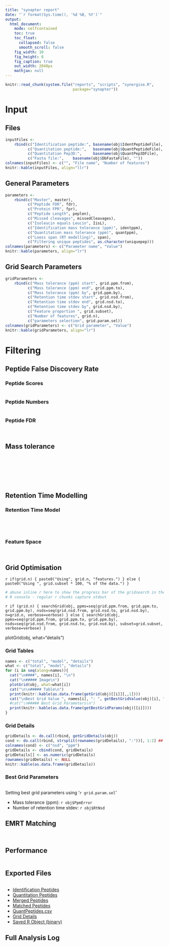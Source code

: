 ```yaml
---
title: "synapter report"
date: "`r format(Sys.time(), '%d %B, %Y')`"
output:
  html_document:
    mode: selfcontained
    toc: true
    toc_float:
      collapsed: false
      smooth_scroll: false
    fig_width: 10
    fig_height: 8
    fig_caption: true
    out_width: 2048px
    mathjax: null
---
```


```r
knitr::read_chunk(system.file("reports", "scripts", "synergise.R",
                              package="synapter"))
```

# Input

## Files

```r
inputFiles <-
    rbind(c("Identification peptide:", basename(obj$IdentPeptideFile), nrow(obj$IdentPeptideData)),
          c("Quantitation peptide:",   basename(obj$QuantPeptideFile), nrow(obj$QuantPeptideData)),
          c("Quantitation Pep3D:",     basename(obj$QuantPep3DFile),   nrow(obj$QuantPep3DData)),
          c("Fasta file:",    basename(obj$DbFastaFile), ""))
colnames(inputFiles) <- c("", "File name", "Number of features")
knitr::kable(inputFiles, align="llr")
```

## General Parameters

```r
parameters <-
    rbind(c("Master", master),
          c("Peptide FDR", fdr),
          c("Protein FPR", fpr),
          c("Peptide Length", peplen),
          c("Missed cleavages", missedCleavages),
          c("Isoleucin equals Leucin", IisL),
          c("Identification mass tolerance (ppm)", identppm),
          c("Quantitation mass tolerance (ppm)", quantppm),
          c("Loess span (RT modelling)", span),
          c("Filtering unique peptides", as.character(uniquepep)))
colnames(parameters) <- c("Parameter name", "Value")
knitr::kable(parameters, align="lr")
```

## Grid Search Parameters

```r
gridParameters <-
    rbind(c("Mass tolerance (ppm) start", grid.ppm.from),
          c("Mass tolerance (ppm) end", grid.ppm.to),
          c("Mass tolerance (ppm) by", grid.ppm.by),
          c("Retention time stdev start", grid.nsd.from),
          c("Retention time stdev end", grid.nsd.to),
          c("Retention time stdev by", grid.nsd.by),
          c("Feature proportion ", grid.subset),
          c("Number of features", grid.n),
          c("parameters selection", grid.param.sel))
colnames(gridParameters) <- c("Grid parameter", "Value")
knitr::kable(gridParameters, align="lr")
```

# Filtering

## Peptide False Discovery Rate

### Peptide Scores

```r
```

### Peptide Numbers

```r
```

### Peptide FDR

```r
```

```r
```

## Mass tolerance

```r
```

```r
```

```r
```

```r
```

```r
```

```r
```

```r
```

## Retention Time Modelling

### Retention Time Model

```r
```

```r
```

```r
```

```r
```

### Feature Space

```r
```

```r
```

## Grid Optimisation

`r if(grid.n) { paste0("Using", grid.n, "features.") } else { paste0("Using ",
grid.subset * 100, "% of the data.") }`
```r
# abuse inline r here to show the progress bar of the gridsearch in the
# R console - regular r chunks capture stdout
```
`r if (grid.n) { searchGrid(obj, ppms=seq(grid.ppm.from, grid.ppm.to, grid.ppm.by), nsds=seq(grid.nsd.from, grid.nsd.to, grid.nsd.by), n=grid.n, verbose=verbose) } else { searchGrid(obj, ppms=seq(grid.ppm.from, grid.ppm.to, grid.ppm.by), nsds=seq(grid.nsd.from, grid.nsd.to, grid.nsd.by), subset=grid.subset, verbose=verbose) }`

plotGrid(obj, what="details")

### Grid Tables {.tabset}

```r
names <- c("total", "model", "details")
what <- c("total", "model", "details")
for (i in seq(along=names)){
  cat("\n####", names[i], "\n")
  cat("\n##### Image\n")
  plotGrid(obj, what=what[i])
  cat("\n\n##### Table\n")
  print(knitr::kable(as.data.frame(getGrid(obj)[[i]][,,1])))
  cat("\nBest Grid Value ", names[i], ": ", getBestGridValue(obj)[i], "\n", sep="")
  #cat("\n##### Best Grid Parameters\n")
  print(knitr::kable(as.data.frame(getBestGridParams(obj)[[i]])))
}
```

### Grid Details

```r
gridDetails <- do.call(rbind, getGridDetails(obj))
cond <- do.call(rbind, strsplit(rownames(gridDetails), ":"))[, 1:2] ## imdiff not supported by synergise1
colnames(cond) <- c("nsd", "ppm")
gridDetails <- cbind(cond, gridDetails)
gridDetails[] <- as.numeric(gridDetails)
rownames(gridDetails) <- NULL
knitr::kable(as.data.frame(gridDetails))
```

### Best Grid Parameters

```r
```

Setting best grid parameters using '`r grid.param.sel`'

  - Mass tolerance (ppm): `r obj$PpmError`
  - Number of retention time stdev: `r obj$RtNsd`

## EMRT Matching

```r
```

```r
```

## Performance

```r
```

## Exported Files

```r
```

- [Identification Peptides](IdentPeptides.csv)
- [Quantitation Peptides](QuantPeptides.csv)
- [Merged Peptides](MergedPeptides.csv)
- [Matched Peptides](MatchedPeptides.csv)
- [QuantPeptides.csv](QuantPeptides.csv)
- [Grid Details](GridDetails.txt)
- [Saved R Object (binary)](SynapterObject.rda)

## Full Analysis Log

```r
```
